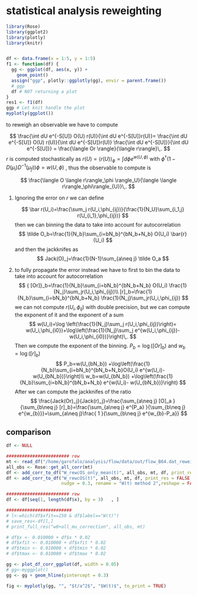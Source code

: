 # statistical analysis reweighting


```r
library(Rose)
library(ggplot2)
library(plotly)
library(knitr)


df <- data.frame(x = 1:5, y = 1:5)
f1 <- function(df) {
  gg <- ggplot(df, aes(x, y)) +
    geom_point()
  assign("ggp", plotly::ggplotly(gg), envir = parent.frame())
  # ggp
  df # NOT returning a plot
}
res1 <- f1(df)
ggp # Let knit handle the plot
myplotly(ggplot())
```

to reweigh an observable we have to compute

$$
\frac{\int dU e^{-S[U]} O(U) r(U)}{\int dU e^{-S[U]}r(U)}= \frac{\int dU e^{-S[U]} O(U) r(U)}{\int dU e^{-S[U]}r(U)} \frac{\int dU e^{-S[U]}}{\int dU e^{-S[U]}} = 
\frac{\langle Or \rangle}{\langle r\rangle}\,.
$$
$r$ is computed stochastically as $r(U)= \langle r(U) \rangle_\phi = \int d\phi e^{w(U,\phi)}$
with $\phi^\dagger(1-D(\mu_i) D^{-1}(\mu_f))\phi=w(U,\phi)$
, thus the observable to compute is 

$$
\frac{\langle O \langle r\rangle_\phi \rangle_U}{\langle \langle r\rangle_\phi\rangle_{U}}\,.
$$

1. Ignoring the error on $r$ we can define 

   $$
  \bar r(U_i)=\frac{\sum_j r(U_i,\phi_{ij})}{\frac{1}{N_U}\sum_{i_1,j}    r(U_{i_1},\phi_{ij})}
   $$
   then we can binning the data to  take into account for autocorrelation
   $$
\tilde O_b=\frac{1}{N_b}\sum_{i=bN_b}^{bN_b+N_b} O(U_i)   \bar{r}(U_i)
   $$
   and then the jackknifes as
   $$
Jack(O)_j=\frac{1}{N-1}\sum_{a\neq j} \tilde O_a
   $$
2. to fully propagate the error instead we have to 
   first  to bin the data to take into account for autocorrelation
   $$
{ [Or]}_b=\frac{1}{N_b}\sum_{i=bN_b}^{bN_b+N_b} O(U_i)    \frac{1}{N_j}\sum_jr(U_i,\phi_{ij})\\
[r]_b=\frac{1}{N_b}\sum_{i=bN_b}^{bN_b+N_b} \frac{1}{N_j}\sum_jr(U_i,\phi_{ij})
   $$
   we can not compute $r(U_i,\phi_{ij})$ with double precision, but we can compute
   the exponent of it and the exponent of a sum
   $$
w(U_i)=\log \left(\frac{1}{N_j}\sum_j r(U_i,\phi_{ij})\right)= w(U_i,\phi_{i0})+\log\left(\frac{1}{N_j}\sum_j e^{w(U_i,\phi_{ij})- w(U_i,\phi_{i0})}\right)\,.
   $$
   Then we compute the exponent of the binning.
   $P_b= \log([Or]_b)$ and $w_b=\log([r]_b)$
   $$
P_b=w(U_{bN_b}) +\log\left(\frac{1}{N_b}\sum_{i=bN_b}^{bN_b+N_b}O(U_i) e^{w(U_i)- w(U_{bN_b})}\right)\\
w_b=w(U_{bN_b}) +\log\left(\frac{1}{N_b}\sum_{i=bN_b}^{bN_b+N_b} e^{w(U_i)- w(U_{bN_b})}\right)
   $$
   After we can compute the jackknifes of the ratio
   $$
\frac{Jack(Or)_j}{Jack(r)_j}=\frac{\sum_{a\neq j} [O]_a  }{\sum_{b\neq j} [r]_b}=\frac{\sum_{a\neq j} e^{P_a}  }{\sum_{b\neq j} e^{w_{b}}}=\sum_{a\neq j}\frac{ 1  }{\sum_{b\neq j} e^{w_{b}-P_a}}
   $$

## comparison


```r
df <- NULL

######################## rew
mt <- read_df("/home/garofalo/analysis/flow/data/out/flow_B64.dat_reweight_charm_OS_B64.dat_output")
all_obs <- Rose::get_all_corr(mt)
df <- add_corr_to_df("W_rewcOS_only_mean(t)", all_obs, mt, df, print_res = FALSE, nudge = 0.0, rename ="W(t) method 1",reshape = FALSE)
df <- add_corr_to_df("W_rewcOS(t)", all_obs, mt, df, print_res = FALSE,
                     nudge = 0.3, rename = "W(t) method 2",reshape = FALSE)

######################## rew
df <- df[seq(1, length(df$x), by = 3)   , ]

#########################
# l<-which(df$xfit==150 & df$label=="W(t)")
# save_res<-df[l,]
# print_full_res("w0+all_mu_correction", all_obs, mt)

# df$x <- 0.010000 + df$x * 0.02
# df$xfit <- 0.010000 + df$xfit * 0.02
# df$tmin <- 0.010000 + df$tmin * 0.02
# df$tmax <- 0.010000 + df$tmax * 0.02

gg <- plot_df_corr_ggplot(df, width = 0.05)
# gg<-myggplot()
gg <- gg + geom_hline(yintercept = 0.3)

fig <- myplotly(gg, "", "$t/a^2$", "$W(t)$", to_print = TRUE)
```